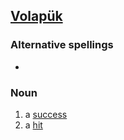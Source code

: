 ==[[Volapük]]==

===Alternative spellings===
*{{l|vo|benosuf}}

===Noun===
{{infl|vo|noun}}

# a [[success]]
# a [[hit]]